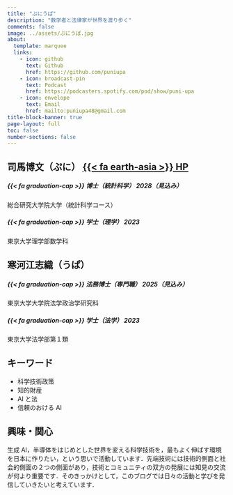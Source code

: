 ```yaml
---
title: "ぷにうぱ"
description: "数学者と法律家が世界を渡り歩く"
comments: false
image: ../assets/ぷにうぱ.jpg
about:
  template: marquee
  links:
    - icon: github
      text: Github
      href: https://github.com/puniupa
    - icon: broadcast-pin
      text: Podcast
      href: https://podcasters.spotify.com/pod/show/puni-upa
    - icon: envelope
      text: Email
      href: mailto:puniupa48@gmail.com
title-block-banner: true
page-layout: full
toc: false
number-sections: false
---
```


::: {layout="[50,50]"}

::: {#first-column}

## 司馬博文（ぷに） [{{< fa earth-asia >}} HP](https://162348.github.io/){.script-size}

##### [{{< fa graduation-cap >}}]{.color-united} 博士（統計科学） 2028（見込み）

総合研究大学院大学（統計科学コース）

##### [{{< fa graduation-cap >}}]{.color-united} 学士（理学） 2023

東京大学理学部数学科

:::

::: {#second-column}

## 寒河江志織（うぱ）

##### [{{< fa graduation-cap >}}]{.color-united} 法務博士（専門職） 2025（見込み）

東京大学大学院法学政治学研究科

##### [{{< fa graduation-cap >}}]{.color-united} 学士（法学） 2023

東京大学法学部第１類

:::

:::

::: {layout="[30,70]" layout-valign="top"}

::: {#first-column}
## キーワード

* 科学技術政策
* 知的財産
* AI と法
* 信頼のおける AI

:::

::: {#second-column}
## 興味・関心

生成 AI，半導体をはじめとした世界を変える科学技術を，最もよく伸ばす環境を日本に作りたい，という思いで活動しています．先端技術には技術的側面と社会的側面の２つの側面があり，技術とコミュニティの双方の発展には知見の交流が何より重要です．そのきっかけとして，このブログでは日々の活動と学びを発信していきたいと考えています．

:::

:::

